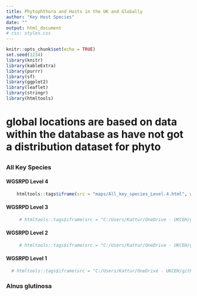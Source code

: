 ```yaml
---
title: Phytophthora and Hosts in the UK and Globally
author: "Key Host Species"
date: ""
output: html_document
# css: styles.css
---
```

  
```r
knitr::opts_chunk$set(echo = TRUE)
set.seed(1234)
library(knitr)
library(kableExtra)
library(purrr)
library(sf)
library(ggplot2)
library(leaflet)
library(stringr)
library(htmltools)
```



# global locations are based on data within the database as have not got a distribution dataset for phyto


## {.tabset}

### All Key Species{.tabset .col-leftmid}

#### WGSRPD Level 4
```r
    htmltools::tags$iframe(src = "maps/All_key_species_Level.4.html", width = "100%", style="height: 100vh;")
```
#### WGSRPD Level 3
```r
     # htmltools::tags$iframe(src = "C:/Users/Kattur/OneDrive - UKCEH/github_projects/Scripts and Data/Phytophthora-and-Hosts-in-the-UK-and-Globally/maps/All_key_species_Level.3.html", width = "100%", style="height: 100vh;")
```
#### WGSRPD Level 2
```r
     # htmltools::tags$iframe(src = "C:/Users/Kattur/OneDrive - UKCEH/github_projects/Scripts and Data/Phytophthora-and-Hosts-in-the-UK-and-Globally/maps/All_key_species_Level.2.html", width = "100%", style="height: 100vh;")
```
#### WGSRPD Level 1
```r
  # htmltools::tags$iframe(src = "C:/Users/Kattur/OneDrive - UKCEH/github_projects/Scripts and Data/Phytophthora-and-Hosts-in-the-UK-and-Globally/maps/All_key_species_Level.2.html", width = "100%", style="height: 100vh;")
```

### Alnus glutinosa{.tabset .col-leftmid}

<!-- #### [WGSRPD Level 4](C:/Users/Kattur/OneDrive - UKCEH/github_projects/Scripts and Data/Phytophthora-and-Hosts-in-the-UK-and-Globally/maps/Alnus_glutinosa_Level.4.html)  -->



<!-- #### [WGSRPD Level 3](<C:/Users/Kattur/OneDrive - UKCEH/github_projects/Scripts and Data/Phytophthora-and-Hosts-in-the-UK-and-Globally/maps/Alnus_glutinosa_Level.4.html>)  -->

<!-- #### WGSRPD Level 2 -->
<!-- ```{r, echo = FALSE} -->
<!--     htmltools::tags$iframe(src = "maps/Alnus_glutinosa_Level.2.html", width = "100%", style="height: 100vh;") -->
<!-- ``` -->
<!-- #### WGSRPD Level 1 -->
<!-- ```{r, echo = FALSE} -->
<!--     htmltools::tags$iframe(src = "maps/Alnus_glutinosa_Level.1.html", width = "100%", style="height: 100vh;") -->
<!-- ``` -->

